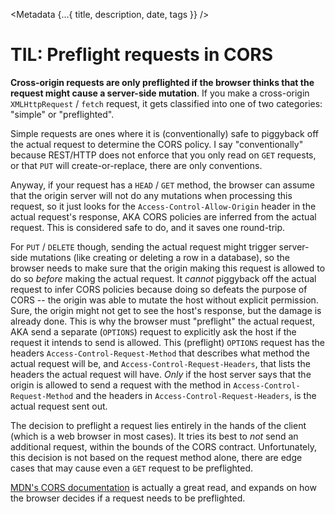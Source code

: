 

<Metadata {...{ title, description, date, tags }} />

# TIL: Preflight requests in CORS

**Cross-origin requests are only preflighted if the browser thinks that the request might cause a server-side mutation**.
If you make a cross-origin `XMLHttpRequest` / `fetch` request, it gets classified
into one of two categories: "simple" or "preflighted".

Simple requests are ones where it is (conventionally) safe to piggyback off the
actual request to determine the CORS policy. I say "conventionally" because REST/HTTP
does not enforce that you only read on `GET` requests, or that `PUT` will create-or-replace,
there are only conventions.

Anyway, if your request has a `HEAD` / `GET` method, the browser can assume that the
origin server will not do any mutations when processing this request, so it just
looks for the `Access-Control-Allow-Origin` header in the actual request's response,
AKA CORS policies are inferred from the actual request. This is considered safe
to do, and it saves one round-trip.

For `PUT` / `DELETE` though, sending the actual request might trigger server-side
mutations (like creating or deleting a row in a database), so the browser needs to
make sure that the origin making this request is allowed to do so _before_ making
the actual request. It _cannot_ piggyback off the actual request to infer CORS policies
because doing so defeats the purpose of CORS -- the origin was able to mutate the host
without explicit permission. Sure, the origin might not get to see the host's response,
but the damage is already done. This is why the browser must "preflight" the actual
request, AKA send a separate (`OPTIONS`) request to explicitly ask the host if the
request it intends to send is allowed. This (preflight) `OPTIONS` request has the
headers `Access-Control-Request-Method` that describes what method the actual request
will be, and `Access-Control-Request-Headers`, that lists the headers the actual
request will have. _Only_ if the host server says that the origin is allowed to
send a request with the method in `Access-Control-Request-Method` and the headers
in `Access-Control-Request-Headers`, is the actual request sent out.

The decision to preflight a request lies entirely in the hands of the client (which
is a web browser in most cases). It tries its best to _not_ send an additional request,
within the bounds of the CORS contract. Unfortunately, this decision is not based
on the request method alone, there are edge cases that may cause even a `GET` request
to be preflighted.

[MDN's CORS documentation](https://developer.mozilla.org/en-US/docs/Web/HTTP/CORS)
is actually a great read, and expands on how the browser decides if a request needs
to be preflighted.
